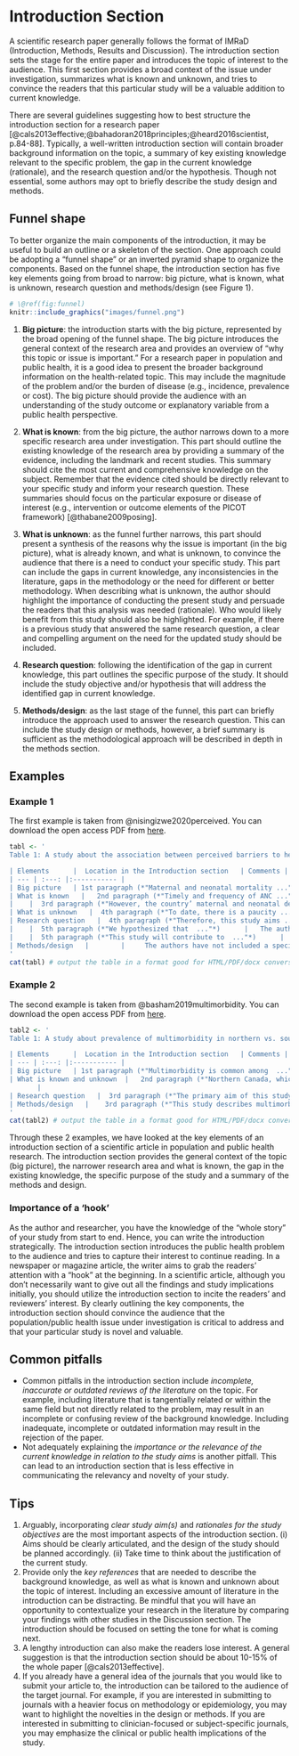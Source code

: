 # Introduction Section

A scientific research paper generally follows the format of IMRaD (Introduction, Methods, Results and Discussion). The introduction section sets the stage for the entire paper and introduces the topic of interest to the audience. This first section provides a broad context of the issue under investigation, summarizes what is known and unknown, and tries to convince the readers that this particular study will be a valuable addition to current knowledge.

There are several guidelines suggesting how to best structure the introduction section for a research paper [@cals2013effective;@bahadoran2018principles;@heard2016scientist, p.84-88]. Typically, a well-written introduction section will contain broader background information on the topic, a summary of key existing knowledge relevant to the specific problem, the gap in the current knowledge (rationale), and the research question and/or the hypothesis. Though not essential, some authors may opt to briefly describe the study design and methods.

## Funnel shape

To better organize the main components of the introduction, it may be useful to build an outline or a skeleton of the section. One approach could be adopting a “funnel shape” or an inverted pyramid shape to organize the components. Based on the funnel shape, the introduction section has five key elements going from broad to narrow: big picture, what is known, what is unknown, research question and methods/design (see Figure 1).

```r
# \@ref(fig:funnel)
knitr::include_graphics("images/funnel.png")
```


1. **Big picture**: the introduction starts with the big picture, represented by the broad opening of the funnel shape. The big picture introduces the general context of the research area and provides an overview of “why this topic or issue is important.” For a research paper in population and public health, it is a good idea to present the broader background information on the health-related topic. This may include the magnitude of the problem and/or the burden of disease (e.g., incidence, prevalence or cost). The big picture should provide the audience with an understanding of the study outcome or explanatory variable from a public health perspective.

2. **What is known**: from the big picture, the author narrows down to a more specific research area under investigation. This part should outline the existing knowledge of the research area by providing a summary of the evidence, including the landmark and recent studies. This summary should cite the most current and comprehensive knowledge on the subject. Remember that the evidence cited should be directly relevant to your specific study and inform your research question. These summaries should focus on the particular exposure or disease of interest (e.g., intervention or outcome elements of the PICOT framework) [@thabane2009posing].

3.	**What is unknown**: as the funnel further narrows, this part should present a synthesis of the reasons why the issue is important (in the big picture), what is already known, and what is unknown, to convince the audience that there is a need to conduct your specific study. This part can include the gaps in current knowledge, any inconsistencies in the literature, gaps in the methodology or the need for different or better methodology. When describing what is unknown, the author should highlight the importance of conducting the present study and persuade the readers that this analysis was needed (rationale). Who would likely benefit from this study should also be highlighted. For example, if there is a previous study that answered the same research question, a clear and compelling argument on the need for the updated study should be included.

4.	**Research question**: following the identification of the gap in current knowledge, this part outlines the specific purpose of the study. It should include the study objective and/or hypothesis that will address the identified gap in current knowledge. 

5.	**Methods/design**: as the last stage of the funnel, this part can briefly introduce the approach used to answer the research question. This can include the study design or methods, however, a brief summary is sufficient as the methodological approach will be described in depth in the methods section.

## Examples

### Example 1

The first example is taken from @nisingizwe2020perceived. You can download the open access PDF from [here](https://bmcpregnancychildbirth.biomedcentral.com/track/pdf/10.1186/s12884-020-2775-8.pdf). 

```r
tabl <- '
Table 1: A study about the association between perceived barriers to health care access and inadequate antenatal care visits [@nisingizwe2020perceived]

| Elements      |  Location in the Introduction section   | Comments |
| --- | :---: |:----------- |
| Big picture   | 1st paragraph (*"Maternal and neonatal mortality ..."*)  |  Authors introduce the public health problem of interest, maternal and neonatal mortality, by presenting the magnitude of the problem and the burden of disease. This paragraph highlights the importance of the public health problem. |  
| What is known   |   2nd paragraph (*"Timely and frequency of ANC ..."*)     |   The authors describe the more specific research area: the relationship between receiving adequate antenatal care (ANC) and barriers to healthcare.       |
|    |  3rd paragraph (*"However, the country’ maternal and neonatal death rates  ..."*)      |  The authors provide a summary of the existing knowledge relevant to the study that informs the research question.   |
| What is unknown   |  4th paragraph (*"To date, there is a paucity ..."*)      |  The authors present what is unknown: the relationship between perceived barriers to health care and inadequate ANC visits in Rwanda. In addition, they identify previous studies and the gaps in the current knowledge. The clear identification of a research gap supports the stated rationale for conducting this particular study.      |
| Research question   |  4th paragraph (*"Therefore, this study aims ..."*)      |   Following the identification of the gap in current knowledge, the authors present the specific purpose of the study.        |
|    |  5th paragraph (*"We hypothesized that  ..."*)      |   The authors present the hypothesis for the research question.       |
|    |  5th paragraph (*"This study will contribute to  ..."*)      |   the authors include a brief summary of the key study implications to convince the audience that this research paper will add value to the field of study.        |
| Methods/design   |        |     The authors have not included a specific section summarizing the methodological approach used in the study to answer the research question. However, in the 4th paragraph, they indicated that the study will use a “country representative sample” from “2015 DHS data”.      |
'
cat(tabl) # output the table in a format good for HTML/PDF/docx conversion
```

### Example 2

The second example is taken from @basham2019multimorbidity. You can download the open access PDF from [here](https://www.tandfonline.com/doi/epub/10.1080/22423982.2019.1607703). 

```r
tabl2 <- '
Table 1: A study about prevalence of multimorbidity in northern vs. southern Canada [@basham2019multimorbidity]

| Elements      |  Location in the Introduction section   | Comments |
| --- | :---: |:----------- |
| Big picture   | 1st paragraph (*"Multimorbidity is common among  ..."*)  |  The public health problem of interest, multimorbidity, is introduced along with the magnitude of the problem and the burden of disease.  |  
| What is known and unknown  |   2nd paragraph (*"Northern Canada, which  ..."*)  and 3rd paragraph (*"The equivocacy of findings ..."*)   |   The more specific research area, multimorbidity in Canadian provinces and territories, is contextualized. The authors provide a summary of relevant previous studies and highlight the gaps within these studies. The synthesis of the “big picture,” “what is known” and “what is unknown” elements supports the rationale for this particular study.
       |
| Research question   |  3rd paragraph (*"The primary aim of this study ..."*)      |   Once the need for this particular study is identified, the authors present the specific research question and the hypothesis.         |
| Methods/design   |    3rd paragraph (*"This study describes multimorbidity  ..."*)    |     The authors briefly mention the methodological approach used in the study.     |
'
cat(tabl2) # output the table in a format good for HTML/PDF/docx conversion
```


Through these 2 examples, we have looked at the key elements of an introduction section of a scientific article in population and public health research. The introduction section provides the general context of the topic (big picture), the narrower research area and what is known, the gap in the existing knowledge, the specific purpose of the study and a summary of the methods and design.

### Importance of a 'hook'

As the author and researcher, you have the knowledge of the “whole story” of your study from start to end. Hence, you can write the introduction strategically. The introduction section introduces the public health problem to the audience and tries to capture their interest to continue reading. In a newspaper or magazine article, the writer aims to grab the readers’ attention with a “hook” at the beginning. In a scientific article, although you don’t necessarily want to give out all the findings and study implications initially, you should utilize the introduction section to incite the readers’ and reviewers’ interest. By clearly outlining the key components, the introduction section should convince the audience that the population/public health issue under investigation is critical to address and that your particular study is novel and valuable.

## Common pitfalls

- Common pitfalls in the introduction section include *incomplete, inaccurate or outdated reviews of the literature* on the topic. For example, including literature that is tangentially related or within the same field but not directly related to the problem, may result in an incomplete or confusing review of the background knowledge. Including inadequate, incomplete or outdated information may result in the rejection of the paper.
- Not adequately explaining the *importance or the relevance of the current knowledge in relation to the study aims* is another pitfall. This can lead to an introduction section that is less effective in communicating the relevancy and novelty of your study.

## Tips

1.	Arguably, incorporating *clear study aim(s)* and *rationales for the study objectives* are the most important aspects of the introduction section. (i) Aims should be clearly articulated, and the design of the study should be planned accordingly. (ii) Take time to think about the justification of the current study.
2.	Provide only the *key references* that are needed to describe the background knowledge, as well as what is known and unknown about the topic of interest. Including an excessive amount of literature in the introduction can be distracting. Be mindful that you will have an opportunity to contextualize your research in the literature by comparing your findings with other studies in the Discussion section. The introduction should be focused on setting the tone for what is coming next.
3.	A lengthy introduction can also make the readers lose interest. A general suggestion is that the introduction section should be about 10-15% of the whole paper [@cals2013effective].
4.	If you already have a general idea of the journals that you would like to submit your article to, the introduction can be tailored to the audience of the target journal. For example, if you are interested in submitting to journals with a heavier focus on methodology or epidemiology, you may want to highlight the novelties in the design or methods. If you are interested in submitting to clinician-focused or subject-specific journals, you may emphasize the clinical or public health implications of the study.




